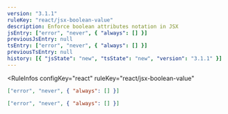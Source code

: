 ```yaml
---
version: "3.1.1"
ruleKey: "react/jsx-boolean-value"
description: Enforce boolean attributes notation in JSX
jsEntry: ["error", "never", { "always": [] }]
previousJsEntry: null
tsEntry: ["error", "never", { "always": [] }]
previousTsEntry: null
history: [{ "jsState": "new", "tsState": "new", "version": "3.1.1" }]
---
```


<RuleInfos 
  configKey="react" 
  ruleKey="react/jsx-boolean-value" 
>

```json
["error", "never", { "always": [] }]
```

```json
["error", "never", { "always": [] }]
```

</RuleInfos>
